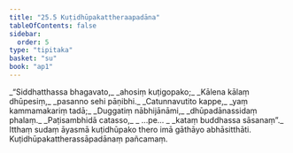 ```yaml
---
title: "25.5 Kuṭidhūpakattheraapadāna"
tableOfContents: false
sidebar:
  order: 5
type: "tipitaka"
basket: "su"
book: "ap1"
---
```



<DynamicBreadcrumb />

<Division number="17" book="ap1" bookNo="20" page="252">

<Paragraph number="3058" type="verses" book="ap1">
_“Siddhatthassa bhagavato,_  
_ahosiṃ kuṭigopako;_  
_Kālena kālaṃ dhūpesiṃ,_  
_pasanno sehi pāṇibhi._  

</Paragraph>

</Division>
<Division number="18" book="ap1" bookNo="20" page="252">

<Paragraph number="3059" type="verses" book="ap1">
_Catunnavutito kappe,_  
_yaṃ kammamakariṃ tadā;_  
_Duggatiṃ nābhijānāmi,_  
_dhūpadānassidaṃ phalaṃ._  

</Paragraph>

</Division>
<Division number="19" book="ap1" bookNo="20" page="252">

<Paragraph number="3060" type="verses" book="ap1">
_Paṭisambhidā catasso,_  
_ …pe… _  
_kataṃ buddhassa sāsanaṃ”._  

</Paragraph>

<Paragraph number="3061" book="ap1">
Itthaṃ sudaṃ āyasmā kuṭidhūpako thero imā gāthāyo abhāsitthāti.

</Paragraph>
</Division>

<Paragraph number="3062" type="center" book="ap1">
Kuṭidhūpakattherassāpadānaṃ pañcamaṃ.
</Paragraph>